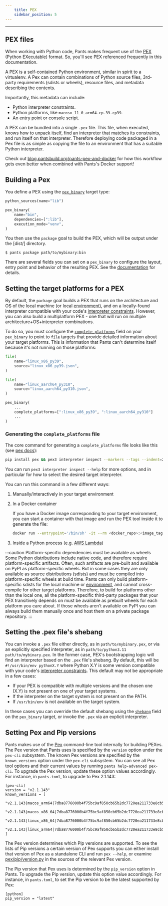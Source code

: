 ```yaml
---
    title: PEX
    sidebar_position: 5
---
```


---

## PEX files

When working with Python code, Pants makes frequent use of the [PEX](https://github.com/pex-tool/pex) (Python EXecutable) format. So, you'll see PEX referenced frequently in this documentation.

A PEX is a self-contained Python environment, similar in spirit to a virtualenv. A Pex can contain combinations of Python source files, 3rd-party requirements (sdists or wheels), resource files, and metadata describing the contents.

Importantly, this metadata can include:

- Python interpreter constraints.
- Python platforms, like `macosx_11_0_arm64-cp-39-cp39`.
- An entry point or console script.

A PEX can be bundled into a single `.pex` file. This file, when executed, knows how to unpack itself, find an interpreter that matches its constraints, and run itself on that interpreter. Therefore deploying code packaged in a Pex file is as simple as copying the file to an environment that has a suitable Python interpreter.

Check out [blog.pantsbuild.org/pants-pex-and-docker](https://blog.pantsbuild.org/pants-pex-and-docker/) for how this workflow gets even better when combined with Pants's Docker support!

## Building a Pex

You define a PEX using the [`pex_binary`](../../../reference/targets/pex_binary.mdx) target type:

```python title="path/to/mybinary/BUILD"
python_sources(name="lib")

pex_binary(
    name="bin",
    dependencies=[":lib"],
    execution_mode="venv",
)
```

You then use the `package` goal to build the PEX, which will be output under the [dist/] directory.

```shell
$ pants package path/to/mybinary:bin
```

There are several fields you can set on a `pex_binary` to configure the layout, entry point and behavior of the resulting PEX. See the [documentation](../../../reference/targets/pex_binary.mdx) for details.

## Setting the target platforms for a PEX

By default, the `package` goal builds a PEX that runs on the architecture and OS of the local machine (or local [environment](../../using-pants/environments.mdx)), and on a locally-found interpreter compatible with your code's [interpreter constraints](./interpreter-compatibility.mdx). However, you can also build a multiplatform PEX - one that will run on multiple architecture+OS+interpreter combinations.

To do so, you must configure the [`complete_platforms`](../../../reference/targets/pex_binary.mdx#complete_platforms) field on your `pex_binary` to point to `file` targets that provide detailed information about your target platforms. This is information that Pants can't determine itself because it's not running on those platforms:

```python title="BUILD"
file(
    name="linux_x86_py39",
    source="linux_x86_py39.json",
)

file(
    name="linux_aarch64_py310",
    source="linux_aarch64_py310.json",
)

pex_binary(
    ...
    complete_platforms=[":linux_x86_py39", ":linux_aarch64_py310"]
    ...
)
```

### Generating the `complete_platforms` file

The core command for generating a `complete_platforms` file looks like this (see [pex docs](https://docs.pex-tool.org/buildingpex.html#complete-platform)):

```sh
pip install pex && pex3 interpreter inspect --markers --tags --indent=2
```

You can run `pex3 interpreter inspect --help` for more options, and in particular for how to select the desired target interpreter.

You can run this command in a few different ways:

1. Manually/interactively in your target environment
2. In a Docker container

    If you have a Docker image corresponding to your target environment, you can start a container with that image and run the PEX tool inside it to generate the file:

    ```sh
    docker run --entrypoint='/bin/sh' -it --rm <docker_repo>:<image_tag> -c "python -m pip install --target=/tmp/pex pex >/dev/null 2>&1 && PYTHONPATH=/tmp/pex/bin/pex3 interpreter inspect --markers --tags --indent=2" > complete_platforms.json
    ```
3. Inside a Python process (e.g. [AWS Lambda](../integrations/aws-lambda.mdx#specifying-a-runtime-explicitly))

:::caution Platform-specific dependencies must be available as wheels
Some Python distributions include native code, and therefore require platform-specific artifacts. Often, such artifacts are pre-built and available on PyPI as platform-specific wheels. But in some cases they are only available as source distributions (sdists) and must be compiled into platform-specific wheels at build time. Pants can only build platform-specific sdists for the local machine or [environment](../../using-pants/environments.mdx), and cannot cross-compile for other target platforms. Therefore, to build for platforms other than the local one, all the platform-specific third-party packages that your PEX transitively depends on must be available as prebuilt wheels for each platform you care about. If those wheels aren't available on PyPI you can always build them manually once and host them on a private package repository.
:::

## Setting the .pex file's shebang

You can invoke a `.pex` file either directly, as in `path/to/mybinary.pex`, or via an explicitly specified interpreter, as in `path/to/python3.11 path/to/mybinary.pex`. In the former case, PEX's bootstrapping logic will find an interpreter based on the `.pex` file's shebang. By default, this will be `#!/usr/bin/env pythonX.Y` where Python X.Y is some version compatible with your code's [interpreter constraints](./interpreter-compatibility.mdx). This default may not be appropriate in a few cases:

- If your PEX is compatible with multiple versions and the chosen one (X.Y) is not present on one of your target systems.
- If the interpreter on the target system is not present on the PATH.
- If `/usr/bin/env` is not available on the target system.

In these cases you can override the default shebang using the [`shebang`](../../../reference/targets/pex_binary.mdx#shebang) field on the `pex_binary` target, or invoke the `.pex` via an explicit interpreter.

## Setting Pex and Pip versions

Pants makes use of the [Pex](https://github.com/pex-tool/pex) command-line tool internally for building PEXes. The Pex version that Pants uses is specified by the `version` option under the `pex-cli` subsystem. The known Pex versions are specified by the `known_versions` option under the `pex-cli` subsystem. You can see all Pex tool options and their current values by running `pants help-advanced pex-cli`. To upgrade the Pex version, update these option values accordingly. For instance, in `pants.toml`, to upgrade to Pex 2.1.143:

```
[pex-cli]
version = "v2.1.143"
known_versions = [
  "v2.1.143|macos_arm64|7dba8776000b4f75bc9af850cb65b2dc7720ea211733e8cb5243c0b210ef3c19|4194291",
  "v2.1.143|macos_x86_64|7dba8776000b4f75bc9af850cb65b2dc7720ea211733e8cb5243c0b210ef3c19|4194291",
  "v2.1.143|linux_x86_64|7dba8776000b4f75bc9af850cb65b2dc7720ea211733e8cb5243c0b210ef3c19|4194291",
  "v2.1.143|linux_arm64|7dba8776000b4f75bc9af850cb65b2dc7720ea211733e8cb5243c0b210ef3c19|4194291"
]
```

The Pex version determines which Pip versions are supported. To see the lists of Pip versions a certain version of Pex supports you can either install that version of Pex as a standalone CLI and run `pex --help`, or examine [pex/pip/version.py](https://github.com/pex-tool/pex/blob/main/pex/pip/version.py) in the sources of the relevant Pex version.

The Pip version that Pex uses is determined by the `pip_version` option in Pants. To upgrade the Pip version, update this option value accordingly. For instance, in `pants.toml`, to set the Pip version to be the latest supported by Pex:

```
[python]
pip_version = "latest"
```
